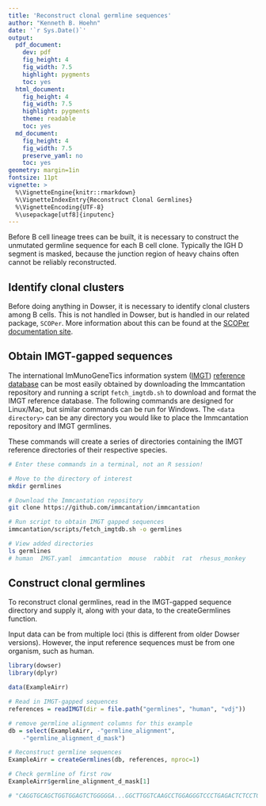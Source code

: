 ```yaml
---
title: 'Reconstruct clonal germline sequences'
author: "Kenneth B. Hoehn"
date: '`r Sys.Date()`'
output:
  pdf_document:
    dev: pdf
    fig_height: 4
    fig_width: 7.5
    highlight: pygments
    toc: yes
  html_document:
    fig_height: 4
    fig_width: 7.5
    highlight: pygments
    theme: readable
    toc: yes
  md_document:
    fig_height: 4
    fig_width: 7.5
    preserve_yaml: no
    toc: yes
geometry: margin=1in
fontsize: 11pt
vignette: >
  %\VignetteEngine{knitr::rmarkdown}
  %\VignetteIndexEntry{Reconstruct Clonal Germlines}
  %\VignetteEncoding{UTF-8}
  %\usepackage[utf8]{inputenc}
---
```


Before B cell lineage trees can be built, it is necessary to construct the unmutated germline sequence for each B cell clone. Typically the IGH D segment is masked, because the junction region of heavy chains often cannot be reliably reconstructed.

## Identify clonal clusters

Before doing anything in Dowser, it is necessary to identify clonal clusters among B cells. This is not handled in Dowser, but is handled in our related package, `SCOPer`. More information about this can be found at the [SCOPer documentation site](https://scoper.readthedocs.io).

## Obtain IMGT-gapped sequences

The international ImMunoGeneTics information system ([IMGT](https://www.imgt.org)) [reference database](https://www.imgt.org/genedb) can be most easily obtained by downloading the Immcantation repository and running a script `fetch_imgtdb.sh` to download and format the IMGT reference database. The following commands are designed for Linux/Mac, but similar commands can be run for Windows. The `<data directory>` can be any directory you would like to place the Immcantation repository and IMGT germlines.

These commands will create a series of directories containing the IMGT reference directories of their respective species.

```bash
# Enter these commands in a terminal, not an R session!

# Move to the directory of interest
mkdir germlines

# Download the Immcantation repository
git clone https://github.com/immcantation/immcantation

# Run script to obtain IMGT gapped sequences
immcantation/scripts/fetch_imgtdb.sh -o germlines

# View added directories
ls germlines
# human  IMGT.yaml  immcantation  mouse  rabbit  rat  rhesus_monkey
```

## Construct clonal germlines

To reconstruct clonal germlines, read in the IMGT-gapped sequence directory and supply it, along with your data, to the createGermlines function.

Input data can be from multiple loci (this is different from older Dowser versions). However, the input reference sequences must be from one organism, such as human.

```r
library(dowser)
library(dplyr)

data(ExampleAirr)

# Read in IMGT-gapped sequences
references = readIMGT(dir = file.path("germlines", "human", "vdj"))

# remove germline alignment columns for this example
db = select(ExampleAirr, -"germline_alignment", 
    -"germline_alignment_d_mask")

# Reconstruct germline sequences
ExampleAirr = createGermlines(db, references, nproc=1)

# Check germline of first row
ExampleAirr$germline_alignment_d_mask[1]

# "CAGGTGCAGCTGGTGGAGTCTGGGGGA...GGCTTGGTCAAGCCTGGAGGGTCCCTGAGACTCTCCTGTGCAGCCTCTGGATTCACCTTC............AGTGACTACTACATGAGCTGGATCCGCCAGGCTCCAGGGAAGGGGCTGGAGTGGGTTTCATACATTAGTAGTAGT......AGTAGTTACACAAACTACGCAGACTCTGTGAAG...GGCCGATTCACCATCTCCAGAGACAACGCCAAGAACTCACTGTATCTGCAAATGAACAGCCTGAGAGCCGAGGACACGGCCGTGTATTACTGTGCGAGAGNNNNNNNNNNNNNNNNNNNNNNNNNNNNNNNNNNNNNNNNNNNNNNNNNNNNNNNNNNNNNNNNNNNNTGGTTCGACCCCTGGGGCCAGGGAACCCTGGTCACCGTCTCCTCAG"
```
